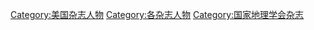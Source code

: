 [[Category:美国杂志人物|Category:美国杂志人物]]
[[Category:各杂志人物|Category:各杂志人物]]
[[Category:国家地理学会杂志|Category:国家地理学会杂志]]